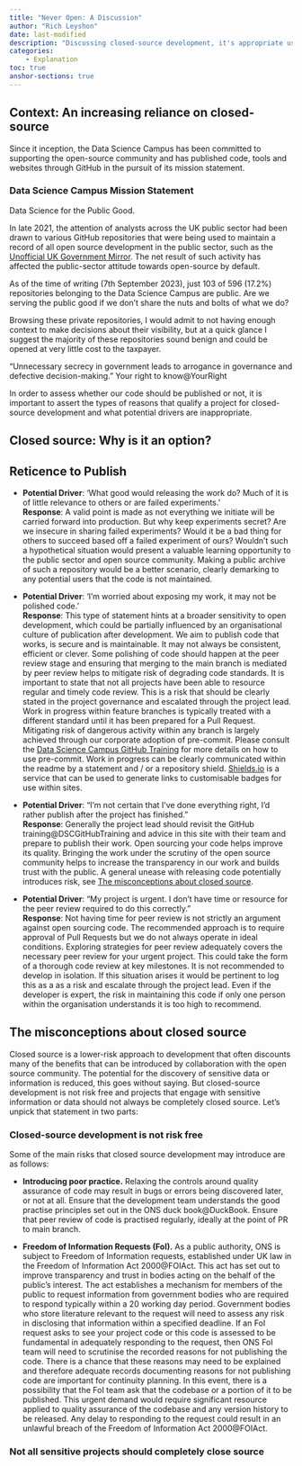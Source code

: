 ```yaml
---
title: "Never Open: A Discussion"
author: "Rich Leyshon"
date: last-modified
description: "Discussing closed-source development, it's appropriate use, misconceptions and risks."
categories:        
    - Explanation
toc: true
anshor-sections: true
---
```


## Context: An increasing reliance on closed-source

Since it inception, the Data Science Campus has been committed to supporting
the open-source community and has published code, tools and websites through
GitHub in the pursuit of its mission statement.

:::{.callout-note}
### Data Science Campus Mission Statement
Data Science for the Public Good.
:::

In late 2021, the attention of analysts across the UK public sector had
been drawn to various GitHub repositories that were being used to maintain a
record of all open source development in the public sector, such as the
[Unofficial UK Government Mirror](https://github.com/uk-gov-mirror). The net
result of such activity has affected the public-sector attitude towards
open-source by default.

As of the time of writing (7th September 2023), just 103 of 596 (17.2%)
repositories belonging to the Data Science Campus are public. Are we serving
the public good if we don't share the nuts and bolts of what we do?

Browsing these private repositories, I would admit to not having enough
context to make decisions about their visibility, but at a quick glance I
suggest the majority of these repositories sound benign and could be opened at
very little cost to the taxpayer.

:::{.callout-note}
"Unnecessary secrecy in government leads to arrogance in governance and
defective decision-making." Your right to know@YourRight
:::

In order to assess whether our code should be published or not, it is important
to assert the types of reasons that qualify a project for closed-source
development and what potential drivers are inappropriate. 

## Closed source: Why is it an option?


## Reticence to Publish

* **Potential Driver**: 'What good would releasing the work do? Much of it is
of little relevance to others or are failed experiments.'  
**Response**: A valid point is made as not everything we initiate will be
carried forward into production. But why keep experiments secret? Are we
insecure in sharing failed experiments? Would it be a bad thing for others to
succeed based off a failed experiment of ours? Wouldn't such a hypothetical
situation would present a valuable learning opportunity to the public sector
and open source community. Making a public archive of such a repository would
be a better scenario, clearly demarking to any potential users that the code is
not maintained.

* **Potential Driver**: 'I'm worried about exposing my work, it may not be
polished code.'  
**Response**: This type of statement hints at a broader sensitivity to open
development, which could be partially influenced by an organisational culture
of publication after development. 
We aim to publish code that works, is secure and is maintainable. It may not
always be consistent, efficient or clever. Some polishing of code should happen
at the peer review stage and ensuring that merging to the main branch is
mediated by peer review helps to mitigate risk of degrading code standards. It
is important to state that not all projects have been able to resource regular
and timely code review. This is a risk that should be clearly stated in the
project governance and escalated through the project lead.
Work in progress within feature branches is typically treated with a different
standard until it has been prepared for a Pull Request. Mitigating risk of
dangerous activity within any branch is largely achieved through our corporate
adoption of pre-commit. Please consult the
[Data Science Campus GitHub Training](https://github.com/datasciencecampus/DSCA_GitHub_Training/blob/main/course/2_security_and_tools.md#git-hooks) for more details on how to use pre-commit.
Work in progress can be clearly communicated within the readme by a
statement and / or a repository shield. [Shields.io](https://shields.io/) is a
service that can be used to generate links to customisable badges for use
within sites.

* **Potential Driver**: "I'm not certain that I've done everything right, I'd
rather publish after the project has finished."  
**Response**: Generally the project lead should revisit the GitHub
training@DSCGitHubTraining and advice in this site with their team and prepare
to publish their work. Open sourcing your code helps improve its quality.
Bringing the work under the scrutiny of the open source community helps to
increase the transparency in our work and builds trust with the public. A
general unease with releasing code potentially introduces risk, see
[The misconceptions about closed source](##the-misconceptions-about-closed-source).

* **Potential Driver**: "My project is urgent. I don't have time or resource
for the peer review required to do this correctly."  
**Response**: Not having time for peer review is not strictly an argument
against open sourcing code. The recommended approach is to require approval of
Pull Requests but we do not always operate in ideal conditions. Exploring
strategies for peer review adequately covers the necessary peer review for your
urgent project. This could take the form of a thorough code review at key
milestones.
It is not recommended to develop in isolation. If this situation arises it
would be pertinent to log this as a as a risk and escalate through the project
lead. Even if the developer is expert, the risk in maintaining this code if
only one person within the organisation understands it is too high to
recommend.

## The misconceptions about closed source

Closed source is a lower-risk approach to development that often discounts many
of the benefits that can be introduced by collaboration with the open source
community. The potential for the discovery of sensitive data or information is 
reduced, this goes without saying. But closed-source development is not risk
free and projects that engage with sensitive information or data should not
always be completely closed source. Let's unpick that statement in two parts:

### Closed-source development is not risk free

Some of the main risks that closed source development may introduce are as
follows:

* **Introducing poor practice.** Relaxing the controls around quality assurance
of code may result in bugs or errors being discovered later, or not at all.
Ensure that the development team understands the good practise principles set
out in the ONS duck book@DuckBook. Ensure that peer review of code is practised
regularly, ideally at the point of PR to main branch.

* **Freedom of Information Requests (FoI).** As a public authority, ONS is
subject to Freedom of Information requests, established under UK law in the
Freedom of Information Act 2000@FOIAct. This act has set out to improve transparency
and trust in bodies acting on the behalf of the public's interest. The act
establishes a mechanism for members of the public to request information from
government bodies who are required to respond typically within a 20 working day
period. Government bodies who store literature relevant to the request will
need to assess any risk in disclosing that information within a specified
deadline. 
If an FoI request asks to see your project code or this code is assessed to be
fundamental in adequately responding to the request, then ONS FoI team will
need to scrutinise the recorded reasons for not publishing the code. There is a
chance that these reasons may need to be explained and therefore adequate
records documenting reasons for not publishing code are important for
continuity planning.
In this event, there is a possibility that the FoI team ask that the codebase
or a portion of it to be published. This urgent demand would require
significant resource applied to quality assurance of the codebase and any
version history to be released. Any delay to responding to the request could
result in an unlawful breach of the Freedom of Information Act 2000@FOIAct. 

### Not all sensitive projects should completely close source
